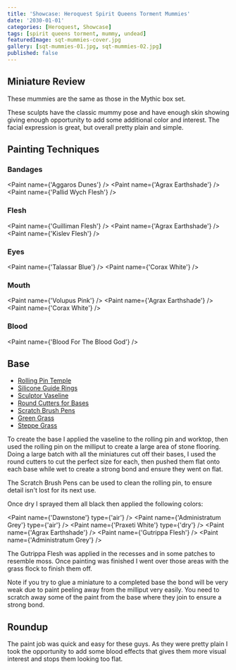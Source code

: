 ```yaml
---
title: 'Showcase: Heroquest Spirit Queens Torment Mummies'
date: '2030-01-01'
categories: [Heroquest, Showcase]
tags: [spirit queens torment, mummy, undead]
featuredImage: sqt-mummies-cover.jpg
gallery: [sqt-mummies-01.jpg, sqt-mummies-02.jpg]
published: false
---
```



## Miniature Review

These mummies are the same as those in the Mythic box set.

These sculpts have the classic mummy pose and have enough skin showing giving enough opportunity to add some additional
color and interest. The facial expression is great, but overall pretty plain and simple.

## Painting Techniques

### Bandages

<Paint name={'Aggaros Dunes'} />
<Paint name={'Agrax Earthshade'} />
<Paint name={'Pallid Wych Flesh'} />

### Flesh

<Paint name={'Guilliman Flesh'} />
<Paint name={'Agrax Earthshade'} />
<Paint name={'Kislev Flesh'} />

### Eyes

<Paint name={'Talassar Blue'} />
<Paint name={'Corax White'} />

### Mouth

<Paint name={'Volupus Pink'} />
<Paint name={'Agrax Earthshade'} />
<Paint name={'Corax White'} />

### Blood

<Paint name={'Blood For The Blood God'} />

## Base

- [Rolling Pin Temple](https://www.greenstuffworld.com/en/modelling-textured-rolling-pins/365-rolling-pin-hobby-roller-temple.html)
- [Silicone Guide Rings](https://www.greenstuffworld.com/en/modelling-textured-rolling-pins/540-silicone-guide-rings.html)
- [Sculptor Vaseline](https://www.greenstuffworld.com/en/sculptor-vaseline/349-sculptor-vaseline-petroleum-jelly.html)
- [Round Cutters for Bases](https://www.greenstuffworld.com/en/hobby-cutting-tools/801-round-cutters-for-bases-stainless-steel.html)
- [Scratch Brush Pens](https://www.greenstuffworld.com/en/engraving-tools/690-scratch-brush-pens.html)
- [Green Grass](https://www.thearmypainter.com/shop/us/bf4113p)
- [Steppe Grass](https://www.thearmypainter.com/shop/us/bf4115p)

To create the base I applied the vaseline to the rolling pin and worktop, then used the rolling pin on the milliput to
create a large area of stone flooring. Doing a large batch with all the miniatures cut off their bases, I used the round
cutters to cut the perfect size for each, then pushed them flat onto each base while wet to create a strong bond and
ensure they went on flat.

The Scratch Brush Pens can be used to clean the rolling pin, to ensure detail isn't lost for its next use.

Once dry I sprayed them all black then applied the following colors:

<Paint name={'Dawnstone'} type={'air'} />
<Paint name={'Administratum Grey'} type={'air'} />
<Paint name={'Praxeti White'} type={'dry'} />
<Paint name={'Agrax Earthshade'} />
<Paint name={'Gutrippa Flesh'} />
<Paint name={'Administratum Grey'} />

The Gutrippa Flesh was applied in the recesses and in some patches to resemble moss. Once painting was finished I went
over those areas with the grass flock to finish them off.

Note if you try to glue a miniature to a completed base the bond will be very weak due to paint peeling away from the
milliput very easily. You need to scratch away some of the paint from the base where they join to ensure a strong bond.

## Roundup

The paint job was quick and easy for these guys. As they were pretty plain I took the opportunity to add some blood
effects that gives them more visual interest and stops them looking too flat.
